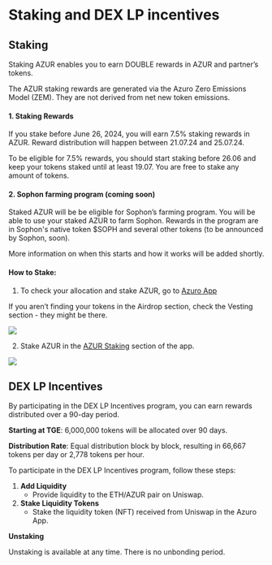 
# Staking and DEX LP incentives

## Staking

Staking AZUR enables you to earn DOUBLE rewards in AZUR and partner’s tokens.

<Callout type="feature">
The AZUR staking rewards are generated via the Azuro Zero Emissions Model (ZEM). They are not derived from net new token emissions.
</Callout>

#### 1. Staking Rewards

If you stake before June 26, 2024, you will earn 7.5% staking rewards in AZUR. Reward distribution will happen between 21.07.24 and 25.07.24.

<Callout type="info">
To be eligible for 7.5% rewards, you should start staking before 26.06 and keep your tokens staked until at least 19.07. You are free to stake any amount of tokens.
</Callout>

#### 2. Sophon farming program (coming soon)

Staked AZUR will be be eligible for Sophon’s farming program. You will be able to use your staked AZUR to farm Sophon. Rewards in the program are in Sophon's native token $SOPH and several other tokens (to be announced by Sophon, soon).

More information on when this starts and how it works will be added shortly.

#### How to Stake:

1. To check your allocation and stake AZUR, go to [Azuro App](https://azuro.org/app/airdrop)

<Callout type="info">
If you aren’t finding your tokens in the Airdrop section, check the Vesting section - they might be there.
</Callout>

<Image
  src="/images/concepts/azur.png"
  width={2000}
  height={1000}
/>

2. Stake AZUR in the [AZUR Staking](https://azuro.org/app/staking) section of the app.

<Image
  src="/images/concepts/stake.png"
  width={2000}
  height={1000}
/>

## DEX LP Incentives

By participating in the DEX LP Incentives program, you can earn rewards distributed over a 90-day period.

**Starting at TGE**: 6,000,000 tokens will be allocated over 90 days.

**Distribution Rate**: Equal distribution block by block, resulting in 66,667 tokens per day or 2,778 tokens per hour.

To participate in the DEX LP Incentives program, follow these steps:

1. **Add Liquidity**
    - Provide liquidity to the ETH/AZUR pair on Uniswap.
2. **Stake Liquidity Tokens**
    - Stake the liquidity token (NFT) received from Uniswap in the Azuro App.

**Unstaking**

Unstaking is available at any time. There is no unbonding period.
